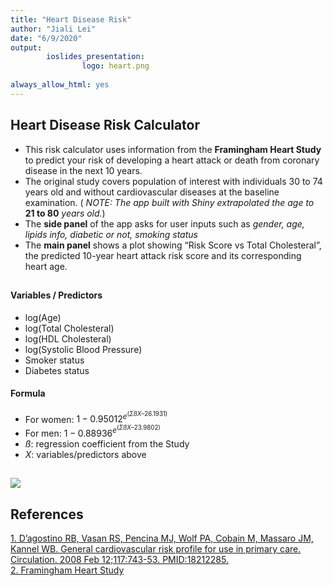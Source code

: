 ```yaml
---
title: "Heart Disease Risk"
author: "Jiali Lei"
date: "6/9/2020"
output: 
        ioslides_presentation:
                logo: heart.png
                
always_allow_html: yes
---
```


## Heart Disease Risk Calculator

- This risk calculator uses information from the **Framingham Heart Study** to predict your risk of developing a heart attack or death from coronary disease in the next 10 years.
- The original study covers population of interest with individuals 30 to 74 years old and without cardiovascular diseases at the baseline examination. ( _NOTE: The app built with Shiny extrapolated the age to_ **21 to 80** _years old._)
- The **side panel** of the app asks for user inputs such as _gender, age, lipids info, diabetic or not, smoking status_
- The **main panel** shows a plot showing "Risk Score vs Total Cholesteral", the predicted 10-year heart attack risk score and its corresponding heart age.

## 
#### **Variables / Predictors**
- log(Age)
- log(Total Cholesteral)
- log(HDL Cholesteral)
- log(Systolic Blood Pressure)
- Smoker status
- Diabetes status  

#### **Formula**
- For women: $1-0.95012^{e^{(ΣßX – 26.1931)}}$ 
- For men: $1-0.88936^{e^{(ΣßX – 23.9802)}}$
- $ß$: regression coefficient from the Study
- $X$: variables/predictors above

## 
<div class="centered">
![](CVD_Risk_Score.png)
</div>  

## References

[1. D’agostino RB, Vasan RS, Pencina MJ, Wolf PA, Cobain M, Massaro JM, Kannel WB. General cardiovascular risk profile for use in primary care. Circulation. 2008 Feb 12;117:743-53. PMID:18212285.](https://www.ahajournals.org/doi/10.1161/CIRCULATIONAHA.107.699579)  
[2. Framingham Heart Study](https://framinghamheartstudy.org/fhs-risk-functions/cardiovascular-disease-10-year-risk/#)

